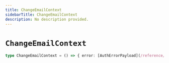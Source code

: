 ```yaml
---
title: ChangeEmailContext
sidebarTitle: ChangeEmailContext
description: No description provided.
---
```


# `ChangeEmailContext`

```ts
type ChangeEmailContext = () => { error: [AuthErrorPayload](/reference/deprecated/javascript/auth/types/auth-error-payload) | null }
```

